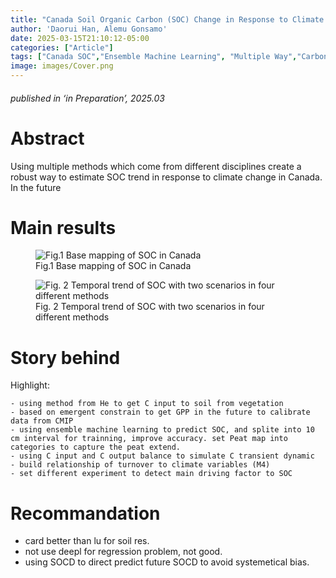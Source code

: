 ```yaml
---
title: "Canada Soil Organic Carbon (SOC) Change in Response to Climate Change"
author: 'Daorui Han, Alemu Gonsamo'
date: 2025-03-15T21:10:12-05:00
categories: ["Article"]
tags: ["Canada SOC","Ensemble Machine Learning", "Multiple Way","Carbon Balance"]
image: images/Cover.png 
---
```

###### published in *'in Preparation'*, 2025.03

# Abstract 

Using multiple methods which come from different disciplines create a robust way to estimate SOC trend in response to climate change in Canada. In the future 

# Main results    
![Fig.1 Base mapping of SOC in Canada](images/figure1.png "base map")

![Fig. 2 Temporal trend of SOC with two scenarios in four different methods ](images/figure2.png "SOC temporal trend")



# Story behind

Highlight: 
    
    - using method from He to get C input to soil from vegetation
    - based on emergent constrain to get GPP in the future to calibrate data from CMIP
    - using ensemble machine learning to predict SOC, and splite into 10 cm interval for trainning, improve accuracy. set Peat map into categories to capture the peat extend. 
    - using C input and C output balance to simulate C transient dynamic
    - build relationship of turnover to climate variables (M4)
    - set different experiment to detect main driving factor to SOC 



# Recommandation 

  - card better than lu for soil res.
  - not use deepl for regression problem, not good. 
  - using SOCD to direct predict future SOCD to avoid systemetical bias. 
  
  




